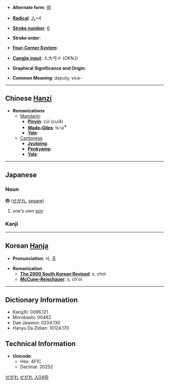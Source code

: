 * '''Alternate form''': [[倅]]

* '''[[Wiktionary:Chinese radical index| Radical]]''': [[Wiktionary:Chinese radical index 人|人]]+4

* '''[[Wiktionary:Chinese total strokes index|Stroke number]]''': [[Wiktionary:Chinese total strokes index 6|6]]

* '''Stroke order''': 

* '''[[Wiktionary:Chinese four corner index|Four-Corner System]]''': 

* '''[[Wiktionary:Chinese Cangjie index|Cangjie input]]''': 人大弓十 (OKNJ)

* '''Graphical Significance and Origin''': 

* '''Common Meaning''': deputy, vice-

----

== Chinese [[Hanzi]] ==

* '''Romanizations'''
** [[Mandarin]]:
*** '''[[Pinyin]]''': cùi (cui4)
*** '''[[Wade-Giles]]''': ts'ui<sup>4</sup>
*** '''[[Yale]]''': 
**[[Cantonese]]
***'''[[Jyutping]]''':
***'''[[Penkyamp]]''': 
***'''[[Yale]]''': 


----

== Japanese ==
[[Category:Japanese language|せがれ]]
===Noun===
[[Category:Japanese nouns|せがれ]]
'''伜''' ([[せがれ]], [[segare]])
# one's own [[son]]


===Kanji===
{{kanji|[[さい]] ([[sai]]), [[そつ]] ([[sotsu]])|[[せがれ]] ([[segare]])}} 


----

== Korean [[Hanja]] ==

* '''Pronunciation''': 사, 촐

* '''Romanization'''
** '''[[The 2000 South Korean Revised Romanization|The 2000 South Korean Revised]]''': s, chol
** '''[[McCune-Reischauer]]''': s, ch'ol

----

== Dictionary Information ==

* KangXi: 0096.121
* Morobashi: 00462
* Dae Jaweon: 0204.130
* Hanyu Da Zidian: 10124.170

== Technical Information ==

* '''Unicode''':
** Hex: 4F1C
** Decimal: 20252

[[Category:Japanese kanji|人04伜]]